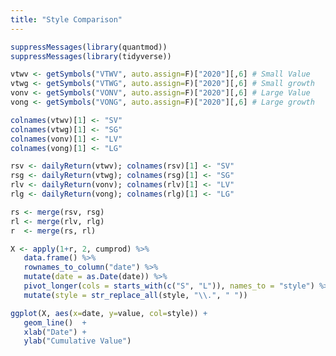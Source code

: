 ```yaml
---
title: "Style Comparison"
---
```



```r
suppressMessages(library(quantmod))
suppressMessages(library(tidyverse))

vtwv <- getSymbols("VTWV", auto.assign=F)["2020"][,6] # Small Value
vtwg <- getSymbols("VTWG", auto.assign=F)["2020"][,6] # Small growth
vonv <- getSymbols("VONV", auto.assign=F)["2020"][,6] # Large Value
vong <- getSymbols("VONG", auto.assign=F)["2020"][,6] # Large growth

colnames(vtwv)[1] <- "SV"
colnames(vtwg)[1] <- "SG"
colnames(vonv)[1] <- "LV"
colnames(vong)[1] <- "LG"

rsv <- dailyReturn(vtwv); colnames(rsv)[1] <- "SV"
rsg <- dailyReturn(vtwg); colnames(rsg)[1] <- "SG"
rlv <- dailyReturn(vonv); colnames(rlv)[1] <- "LV"
rlg <- dailyReturn(vong); colnames(rlg)[1] <- "LG"

rs <- merge(rsv, rsg)
rl <- merge(rlv, rlg)
r  <- merge(rs, rl)

X <- apply(1+r, 2, cumprod) %>% 
   data.frame() %>% 
   rownames_to_column("date") %>% 
   mutate(date = as.Date(date)) %>% 
   pivot_longer(cols = starts_with(c("S", "L")), names_to = "style") %>% 
   mutate(style = str_replace_all(style, "\\.", " "))
```

```r
ggplot(X, aes(x=date, y=value, col=style)) + 
   geom_line()  +
   xlab("Date") +
   ylab("Cumulative Value")

```

